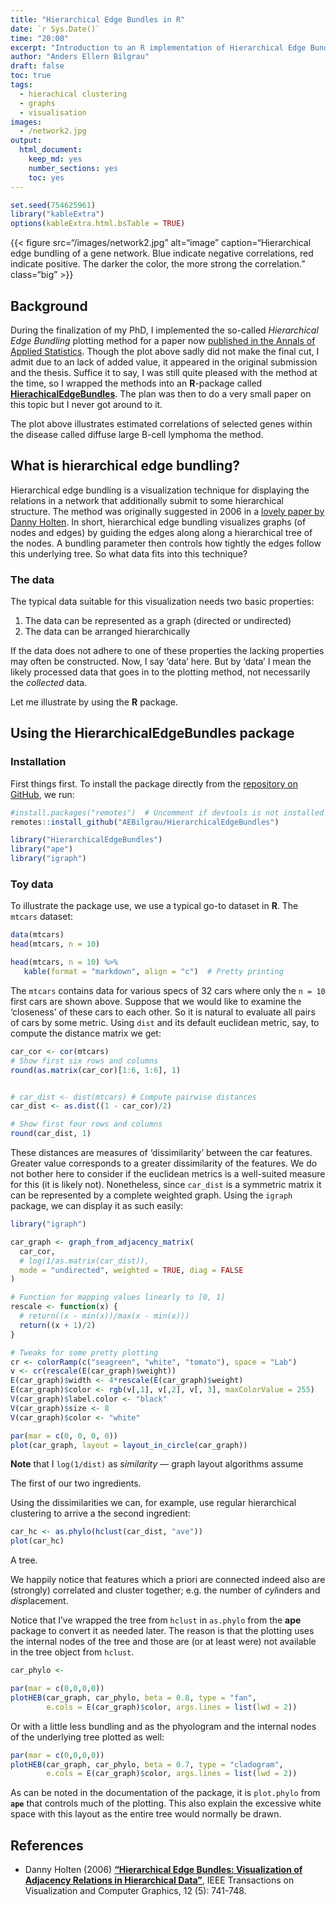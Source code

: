 ```yaml
---
title: "Hierarchical Edge Bundles in R"
date: `r Sys.Date()`
time: "20:00"
excerpt: "Introduction to an R implementation of Hierarchical Edge Bundles"
author: "Anders Ellern Bilgrau"
draft: false
toc: true
tags:
  - hierachical clustering
  - graphs
  - visualisation
images:
  - /network2.jpg
output: 
  html_document: 
    keep_md: yes
    number_sections: yes
    toc: yes
---
```


```r
set.seed(754625961)
library("kableExtra")
options(kableExtra.html.bsTable = TRUE)
```

{{< figure src="/images/network2.jpg" alt="image" caption="Hierarchical edge bundling of a gene network. Blue indicate negative correlations, red indicate positive. The darker the color, the more strong the correlation." class="big" >}}

## Background

During the finalization of my PhD, I implemented the so-called *Hierarchical Edge Bundling* plotting method for a paper now [published in the Annals of Applied Statistics](https://projecteuclid.org/euclid.aoas/1536652979). 
Though the plot above sadly did not make the final cut, I admit due to an lack of added value, it appeared in the original submission and the thesis. 
Suffice it to say, I was still quite pleased with the method at the time, so I wrapped the methods into an **R**-package called [**HierachicalEdgeBundles**](https://github.com/AEBilgrau/HierarchicalEdgeBundles). 
The plan was then to do a very small paper on this topic but I never got around to it.

The plot above illustrates estimated correlations of selected genes within the disease called diffuse large B-cell lymphoma the method.


## What is hierarchical edge bundling?

Hierarchical edge bundling is a visualization technique for displaying the relations in a network that additionally submit to some hierarchical structure.
The method was originally suggested in 2006 in a [lovely paper by Danny Holten](https://ieeexplore.ieee.org/document/4015425).
In short, hierarchical edge bundling visualizes graphs (of nodes and edges) by guiding the edges along along a hierarchical tree of the nodes.
A bundling parameter then controls how tightly the edges follow this underlying tree. 
So what data fits into this technique?

### The data 

The typical data suitable for this visualization needs two basic properties:

1. The data can be represented as a graph (directed or undirected)
2. The data can be arranged hierarchically 

If the data does not adhere to one of these properties the lacking properties may often be constructed. 
Now, I say 'data' here. But by 'data' I mean the likely processed data that goes in to the plotting method, not necessarily the *collected* data. 

Let me illustrate by using the **R** package.


## Using the **HierarchicalEdgeBundles** package

### Installation

First things first. To install the package directly from the [repository on GitHub](https://github.com/AEBilgrau/HierarchicalEdgeBundles), we run:

```r
#install.packages("remotes")  # Uncomment if devtools is not installed
remotes::install_github("AEBilgrau/HierarchicalEdgeBundles")
```

```r
library("HierarchicalEdgeBundles")
library("ape")
library("igraph")
```

### Toy data

To illustrate the package use, we use a typical go-to dataset in **R**. 
The `mtcars` dataset:

```r
data(mtcars)
head(mtcars, n = 10)
```
```r
head(mtcars, n = 10) %>% 
   kable(format = "markdown", align = "c")  # Pretty printing
```

The `mtcars` contains data for various specs of 32 cars where only the `n = 10` first cars are shown above. 
Suppose that we would like to examine the 'closeness' of these cars to each other.
So it is natural to evaluate all pairs of cars by some metric. 
Using `dist` and its default euclidean metric, say, to compute the distance matrix we get:


```r
car_cor <- cor(mtcars)
# Show first six rows and columns 
round(as.matrix(car_cor)[1:6, 1:6], 1)


# car_dist <- dist(mtcars) # Compute pairwise distances 
car_dist <- as.dist((1 - car_cor)/2)

# Show first four rows and columns 
round(car_dist, 1)
```

These distances are measures of 'dissimilarity' between the car features. 
Greater value corresponds to a greater dissimilarity of the features.
We do not bother here to consider if the euclidean metrics is a well-suited measure for this (it is likely not).
Nonetheless, since `car_dist` is a symmetric matrix it can be represented by a complete weighted graph. Using the `igraph` package, we can display it as such easily:

```r
library("igraph")

car_graph <- graph_from_adjacency_matrix(
  car_cor,
  # log(1/as.matrix(car_dist)), 
  mode = "undirected", weighted = TRUE, diag = FALSE
)

# Function for mapping values linearly to [0, 1]
rescale <- function(x) {  
  # return((x - min(x))/max(x - min(x)))
  return((x + 1)/2)
}

# Tweaks for some pretty plotting 
cr <- colorRamp(c("seagreen", "white", "tomato"), space = "Lab")
v <- cr(rescale(E(car_graph)$weight))
E(car_graph)$width <- 4*rescale(E(car_graph)$weight)
E(car_graph)$color <- rgb(v[,1], v[,2], v[, 3], maxColorValue = 255)
V(car_graph)$label.color <- "black"
V(car_graph)$size <- 8
V(car_graph)$color <- "white"

par(mar = c(0, 0, 0, 0))
plot(car_graph, layout = layout_in_circle(car_graph))
```

**Note** that I `log(1/dist)` as *similarity* --- graph layout algorithms assume 

The first of our two ingredients.

Using the  dissimilarities we can, for example, use regular hierarchical clustering to arrive a the second ingredient:


```r
car_hc <- as.phylo(hclust(car_dist, "ave"))
plot(car_hc)
```

A tree.

We happily notice that features which a priori are connected indeed also are (strongly) correlated and cluster together; e.g. the number of *cyl*inders and *disp*lacement. 

Notice that I've wrapped the tree from `hclust` in `as.phylo` from the **ape** package to convert it as needed later. The reason is that the plotting uses the internal nodes of the tree and those are (or at least were) not available in the tree object from `hclust`.


```r
car_phylo <-

par(mar = c(0,0,0,0))
plotHEB(car_graph, car_phylo, beta = 0.8, type = "fan",
        e.cols = E(car_graph)$color, args.lines = list(lwd = 2))
```

Or with a little less bundling and as the phyologram and the internal nodes of the underlying tree plotted as well:

```r
par(mar = c(0,0,0,0))
plotHEB(car_graph, car_phylo, beta = 0.7, type = "cladogram",
        e.cols = E(car_graph)$color, args.lines = list(lwd = 2))
```

As can be noted in the documentation of the package, it is `plot.phylo` from **`ape`** that controls much of the plotting. This also explain the excessive white space with this layout as the entire tree would normally be drawn.




## References

* Danny Holten (2006) [**"Hierarchical Edge Bundles: Visualization of Adjacency Relations in Hierarchical Data"**](https://ieeexplore.ieee.org/document/4015425), IEEE Transactions on Visualization and Computer Graphics, 12 (5): 741-748.

